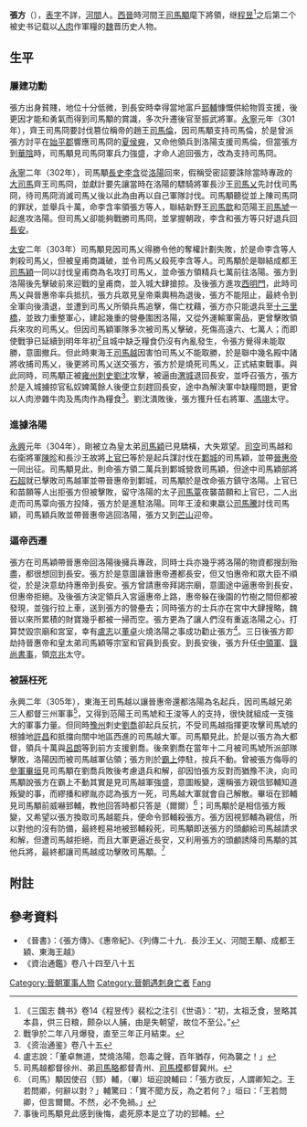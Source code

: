 '''張方'''（{{bd|3世紀||306年|catIdx=Zhang Fang張方}}），[[表字|表字]]不詳，[[河間|河間]]人。[[西晉|西晉]]時河間王[[司馬顒|司馬顒]]麾下將領，继[[程昱|程昱]]<ref>《三国志 魏书》卷14《程昱传》裴松之注引《世语》：“初，太祖乏食，昱略其本县，供三日粮，颇杂以人脯，由是失朝望，故位不至公。”</ref>之后第二个被史书记载以[[食人|人肉]]作軍糧的[[曹魏|魏]]晋历史人物。

== 生平 ==
=== 屢建功勳 ===
張方出身貧賤，地位十分低微，到長安時幸得當地富戶[[郅輔|郅輔]]慷慨供給物質支援，後更因才能和勇氣而得到司馬顒的賞識，多次升遷後官至振武將軍。[[永寧|永寧]]元年（301年），齊王司馬冏要討伐篡位稱帝的趙王[[司馬倫|司馬倫]]，因司馬顒支持司馬倫，於是曾派張方討平在[[始平郡|始平郡]]響應司馬冏的[[夏侯奭|夏侯奭]]，又命他領兵到洛陽支援司馬倫，但當張方到[[華陰|華陰]]時，司馬顒見司馬冏軍兵力強盛，才命人追回張方，改為支持司馬冏。

[[永寧|永寧]]二年（302年），司馬顒[[長史|長史]][[李含|李含]]從[[洛陽|洛陽]]回來，假稱受密詔要誅除當時專政的[[大司馬|大司馬]]齊王司馬冏，並獻計要先讓當時在洛陽的驃騎將軍長沙王[[司馬乂|司馬乂]]先討伐司馬冏，待司馬冏消滅司馬乂後以此為由再以自己軍隊討伐。司馬顒聽從並上陳司馬冏的罪狀，並舉兵十萬，命李含率領張方等人，聯結新野王[[司馬歆|司馬歆]]和范陽王[[司馬虓|司馬虓]]一起進攻洛陽。但司馬乂卻能夠戰勝司馬冏，並掌握朝政，李含和張方等只好退兵回[[長安|長安]]。

[[太安_(西晋)|太安]]二年（303年）司馬顒見因司馬乂得勝令他的奪權計劃失敗，於是命李含等人刺殺司馬乂，但被皇甫商識破，並令司馬乂殺死李含等人。司馬顒於是聯結成都王[[司馬穎|司馬穎]]一同以討伐皇甫商為名攻打司馬乂，並命張方領精兵七萬前往洛陽。張方到洛陽後先擊破前來迎戰的皇甫商，並入城大肆搶掠。及後張方進攻[[西明門|西明門]]，此時司馬乂與晉惠帝率兵抵抗，張方兵眾見皇帝乘輿稍為退後，張方不能阻止，最終令到全軍向後潰退，並遭到司馬乂所領兵馬追擊，傷亡枕藉，張方亦只能退兵至[[十三里橋|十三里橋]]，並致力重整軍心，建起幾重的營壘圍困洛陽，又從外運輸軍需品，更曾擊敗領兵來攻的司馬乂。但因司馬穎軍隊多次被司馬乂擊破，死傷高遠六、七萬人；而即使戰爭已延續到明年年初<ref>戰爭於二年八月爆發，直至三年正月結束。</REF>且城中缺乏糧食仍沒有內亂發生，令張方覺得未能取勝，意圖撤兵。但此時東海王[[司馬越|司馬越]]因害怕司馬乂不能取勝，於是聯中幾名殿中諸將收捕司馬乂，後更將司馬乂送交張方，張方於是燒死司馬乂，正式結束戰事。與此同時，司馬顒正被[[雍州|雍州]][[刺史|刺史]][[劉沈|劉沈]]攻擊，被逼由[[渭城|渭城]]退回長安，並呼召張方，張方於是入城擄掠官私奴婢萬餘人後便立刻趕回長安，途中為解決軍中缺糧問題，更曾以人肉滲雜牛肉及馬肉作為糧食<ref>《资治通鉴》卷八十五</ref>。劉沈潰敗後，張方獲升任右將軍、[[馮翊|馮翊]]太守。

=== 進據洛陽 ===
[[永興|永興]]元年（304年），剛被立為皇太弟[[司馬穎|司馬穎]]已見驕橫，大失眾望。[[司空|司空]]司馬越和右衛將軍[[陳昣|陳昣]]和長沙王故將[[上官巳|上官巳]]等於是起兵謀討伐在[[鄴城|鄴城]]的司馬穎，並帶[[晉惠帝|晉惠帝]]一同出征。司馬顒見此，則命張方領二萬兵到鄴城營救司馬穎，但途中司馬穎部將[[石超|石超]]就已擊敗司馬越軍並帶晉惠帝到鄴城，司馬顒於是改命張方鎮守洛陽。上官巳和苗願等人出拒張方但被擊敗，留守洛陽的太子[[司馬覃|司馬覃]]夜襲苗願和上官巳，二人出走而司馬覃向張方投降，張方於是進駐洛陽。同年王淩和東嬴公[[司馬騰|司馬騰]]討伐司馬穎，司馬穎兵敗並帶晉惠帝逃回洛陽，張方又到[[芒山|芒山]]迎帝。

=== 逼帝西遷 ===
張方在司馬穎帶晉惠帝回洛陽後擁兵專政，同時士兵亦幾乎將洛陽的物資都搜刮殆盡，都很想回到長安。張方於是意圖讓晉惠帝遷都長安，但又怕惠帝和眾大臣不順從，於是決意劫持惠帝到長安。張方曾請惠帝拜謁宗廟，意圖途中逼惠帝到長安，但惠帝拒絕。及後張方決定領兵入宮逼惠帝上路，惠帝躲在後園的竹樹之間但都被發現，並強行拉上車，送到張方的營壘去；同時張方的士兵亦在宮中大肆搜略，魏晉以來所累積的財寶幾乎都被一掃而空。張方更為了讓人們沒有重返洛陽之心，打算焚毀宗廟和宮室，幸有[[盧志|盧志]]以[[董卓|董卓]]火燒洛陽之事成功勸止張方<ref>盧志說：「董卓無道，焚燒洛陽，怨毒之聲，百年猶存，何為襲之！」</ref>。三日後張方即劫持晉惠帝和皇太弟司馬穎等宗室和官員到長安。到長安後，張方升任[[中領軍|中領軍]]、[[錄尚書事|錄尚書事]]，領[[京兆|京兆]]太守。

=== 被誣枉死 ===
永興二年（305年），東海王司馬越以讓晉惠帝還都洛陽為名起兵，因司馬越兄弟三人都督三州軍事<ref>司馬越都督徐州、弟[[司馬略|司馬略]]都督青州、[[司馬模|司馬模]]都督冀州。 </ref>，又得到范陽王司馬虓和王浚等人的支持，很快就組成一支強大的軍事力量。但同時[[豫州|豫州]]刺史[[劉喬|劉喬]]卻起兵反抗，不受司馬越指揮更攻擊司馬虓的根據地[[許昌|許昌]]和抵擋向關中地區西進的司馬越大軍。司馬顒見此，於是以張方為大都督，領兵十萬與[[呂朗|呂朗]]等到前方支援劉喬。後來劉喬在當年十二月被司馬虓所派部隊擊敗，洛陽因而被司馬越軍佔領；張方則於[[霸上|霸上]]停駐，按兵不動。曾被張方侮辱的[[參軍|參軍]][[畢垣|畢垣]]見司馬顒在劉喬兵敗後考慮退兵和解，卻因怕張方反對而猶豫不決，向司馬顒說張方在霸上不動其實是見司馬越軍強盛，意圖叛變，還稱張方親信郅輔知道叛變的事，而繆播和繆胤亦認為張方一死，司馬越大軍就會自己解散。畢垣在郅輔見司馬顒前威嚇郅輔，教他回答時都只答是（爾爾）<ref>（司馬）顒因使召（郅）輔，（畢）垣迎說輔曰：「張方欲反，人謂卿知之。王若問卿，何辭以對？」輔驚曰：「實不聞方反，為之若何？」垣曰：「王若問卿，但言爾爾。不然，必不免禍。」</ref>；司馬顒於是相信張方叛變，又希望以張方換取司馬越罷兵，便命令郅輔殺張方。張方因視郅輔為親信，所以對他的沒有防備，最終輕易地被郅輔殺死，司馬顒即送張方的頭顱給司馬越請求和解，但遭司馬越拒絕，而且大軍更逼近長安，又利用張方的頭顱誘降司馬顒的其他兵將，最終都讓司馬越成功擊敗司馬顒。<ref>事後司馬顒見此感到後悔，處死原本是立了功的郅輔。</ref>


== 附註 ==
<div class="references-small">
<references />
</div>
== 參考資料 ==
*《晉書》：《張方傳》、《惠帝紀》、《列傳二十九．長沙王乂、河間王顒、成都王穎、東海王越》
*《資治通鑑》卷八十四至八十五

{{DEFAULTSORT:Zhang Fang}}
[[Category:晉朝軍事人物|Category:晉朝軍事人物]]
[[Category:晉朝遇刺身亡者|Category:晉朝遇刺身亡者]]
[[Category:張姓|Fang]]